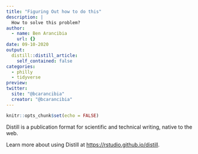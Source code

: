 ```yaml
---
title: "Figuring Out how to do this"
description: |
  How to solve this problem?
author:
  - name: Ben Arancibia
    url: {}
date: 09-10-2020
output:
  distill::distill_article:
    self_contained: false
categories:
  - philly
  - tidyverse
preview: 
twitter:
  site: "@bcarancibia"
  creator: "@bcarancibia"
---
```


```r
knitr::opts_chunk$set(echo = FALSE)
```

Distill is a publication format for scientific and technical writing, native to the web.

Learn more about using Distill at <https://rstudio.github.io/distill>.

